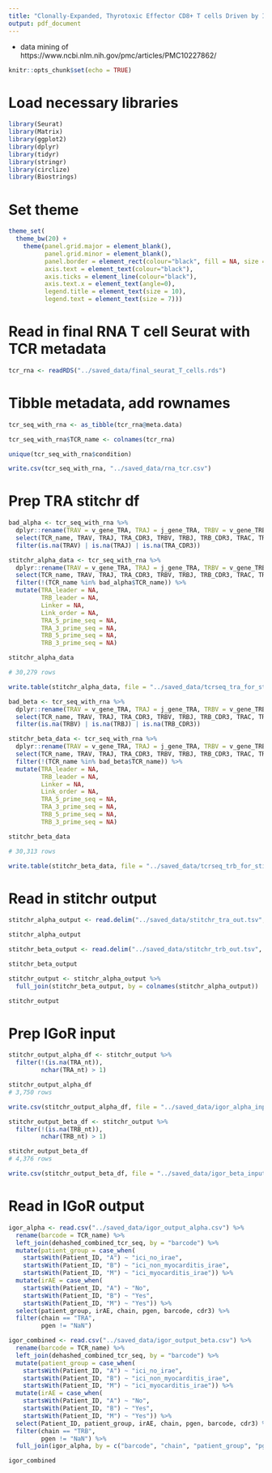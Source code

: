 ```yaml
---
title: "Clonally-Expanded, Thyrotoxic Effector CD8+ T cells Driven by IL-21 Contribute to Checkpoint Inhibitor Thyroiditis"
output: pdf_document
---
```


 - data mining of https://www.ncbi.nlm.nih.gov/pmc/articles/PMC10227862/
 
```r
knitr::opts_chunk$set(echo = TRUE)
```

# Load necessary libraries

```r

library(Seurat)
library(Matrix)
library(ggplot2)
library(dplyr)
library(tidyr)
library(stringr)
library(circlize)
library(Biostrings)

```

# Set theme

```r

theme_set(
  theme_bw(20) +
    theme(panel.grid.major = element_blank(),
          panel.grid.minor = element_blank(),
          panel.border = element_rect(colour="black", fill = NA, size = 1),
          axis.text = element_text(colour="black"),
          axis.ticks = element_line(colour="black"),
          axis.text.x = element_text(angle=0),
          legend.title = element_text(size = 10),
          legend.text = element_text(size = 7)))

```

# Read in final RNA T cell Seurat with TCR metadata

```r

tcr_rna <- readRDS("../saved_data/final_seurat_T_cells.rds")

```

# Tibble metadata, add rownames

```r

tcr_seq_with_rna <- as_tibble(tcr_rna@meta.data)

tcr_seq_with_rna$TCR_name <- colnames(tcr_rna)

unique(tcr_seq_with_rna$condition)

write.csv(tcr_seq_with_rna, "../saved_data/rna_tcr.csv")

```

# Prep TRA stitchr df

```r

bad_alpha <- tcr_seq_with_rna %>%
  dplyr::rename(TRAV = v_gene_TRA, TRAJ = j_gene_TRA, TRBV = v_gene_TRB, TRBJ = j_gene_TRB, TRAC = c_gene_TRA, TRBC = c_gene_TRB, TRA_CDR3 = cdr3_TRA, TRB_CDR3 = cdr3_TRB) %>%
  select(TCR_name, TRAV, TRAJ, TRA_CDR3, TRBV, TRBJ, TRB_CDR3, TRAC, TRBC) %>%
  filter(is.na(TRAV) | is.na(TRAJ) | is.na(TRA_CDR3))

stitchr_alpha_data <- tcr_seq_with_rna %>%
  dplyr::rename(TRAV = v_gene_TRA, TRAJ = j_gene_TRA, TRBV = v_gene_TRB, TRBJ = j_gene_TRB, TRAC = c_gene_TRA, TRBC = c_gene_TRB, TRA_CDR3 = cdr3_TRA, TRB_CDR3 = cdr3_TRB) %>%
  select(TCR_name, TRAV, TRAJ, TRA_CDR3, TRBV, TRBJ, TRB_CDR3, TRAC, TRBC) %>%
  filter(!(TCR_name %in% bad_alpha$TCR_name)) %>%
  mutate(TRA_leader	= NA,
         TRB_leader = NA,
         Linker = NA,
         Link_order = NA,
         TRA_5_prime_seq = NA,
         TRA_3_prime_seq = NA,
         TRB_5_prime_seq = NA,
         TRB_3_prime_seq = NA)

stitchr_alpha_data

# 30,279 rows

write.table(stitchr_alpha_data, file = "../saved_data/tcrseq_tra_for_stitchr.tsv", sep = "\t", quote = FALSE, row.names = FALSE, na = "")

bad_beta <- tcr_seq_with_rna %>%
  dplyr::rename(TRAV = v_gene_TRA, TRAJ = j_gene_TRA, TRBV = v_gene_TRB, TRBJ = j_gene_TRB, TRAC = c_gene_TRA, TRBC = c_gene_TRB, TRA_CDR3 = cdr3_TRA, TRB_CDR3 = cdr3_TRB) %>%
  select(TCR_name, TRAV, TRAJ, TRA_CDR3, TRBV, TRBJ, TRB_CDR3, TRAC, TRBC) %>%
  filter(is.na(TRBV) | is.na(TRBJ) | is.na(TRB_CDR3))

stitchr_beta_data <- tcr_seq_with_rna %>%
  dplyr::rename(TRAV = v_gene_TRA, TRAJ = j_gene_TRA, TRBV = v_gene_TRB, TRBJ = j_gene_TRB, TRAC = c_gene_TRA, TRBC = c_gene_TRB, TRA_CDR3 = cdr3_TRA, TRB_CDR3 = cdr3_TRB) %>%
  select(TCR_name, TRAV, TRAJ, TRA_CDR3, TRBV, TRBJ, TRB_CDR3, TRAC, TRBC) %>%
  filter(!(TCR_name %in% bad_beta$TCR_name)) %>%
  mutate(TRA_leader	= NA,
         TRB_leader = NA,
         Linker = NA,
         Link_order = NA,
         TRA_5_prime_seq = NA,
         TRA_3_prime_seq = NA,
         TRB_5_prime_seq = NA,
         TRB_3_prime_seq = NA)

stitchr_beta_data

# 30,313 rows

write.table(stitchr_beta_data, file = "../saved_data/tcrseq_trb_for_stitchr.tsv", sep = "\t", quote = FALSE, row.names = FALSE, na = "")

```

# Read in stitchr output

```r

stitchr_alpha_output <- read.delim("../saved_data/stitchr_tra_out.tsv", header = TRUE, sep = "\t")

stitchr_alpha_output

stitchr_beta_output <- read.delim("../saved_data/stitchr_trb_out.tsv", header = TRUE, sep = "\t")

stitchr_beta_output

stitchr_output <- stitchr_alpha_output %>%
  full_join(stitchr_beta_output, by = colnames(stitchr_alpha_output))

stitchr_output

```

# Prep IGoR input

```r

stitchr_output_alpha_df <- stitchr_output %>%
  filter(!(is.na(TRA_nt)),
         nchar(TRA_nt) > 1)

stitchr_output_alpha_df
# 3,750 rows

write.csv(stitchr_output_alpha_df, file = "../saved_data/igor_alpha_input.csv", row.names = FALSE)

stitchr_output_beta_df <- stitchr_output %>%
  filter(!(is.na(TRB_nt)),
         nchar(TRB_nt) > 1)

stitchr_output_beta_df
# 4,376 rows

write.csv(stitchr_output_beta_df, file = "../saved_data/igor_beta_input.csv", row.names = FALSE)

```

# Read in IGoR output

```r

igor_alpha <- read.csv("../saved_data/igor_output_alpha.csv") %>%
  rename(barcode = TCR_name) %>%
  left_join(dehashed_combined_tcr_seq, by = "barcode") %>%
  mutate(patient_group = case_when(
    startsWith(Patient_ID, "A") ~ "ici_no_irae",
    startsWith(Patient_ID, "B") ~ "ici_non_myocarditis_irae",
    startsWith(Patient_ID, "M") ~ "ici_myocarditis_irae")) %>%
  mutate(irAE = case_when(
    startsWith(Patient_ID, "A") ~ "No",
    startsWith(Patient_ID, "B") ~ "Yes",
    startsWith(Patient_ID, "M") ~ "Yes")) %>%
  select(patient_group, irAE, chain, pgen, barcode, cdr3) %>%
  filter(chain == "TRA",
         pgen != "NaN")

igor_combined <- read.csv("../saved_data/igor_output_beta.csv") %>%
  rename(barcode = TCR_name) %>%
  left_join(dehashed_combined_tcr_seq, by = "barcode") %>%
  mutate(patient_group = case_when(
    startsWith(Patient_ID, "A") ~ "ici_no_irae",
    startsWith(Patient_ID, "B") ~ "ici_non_myocarditis_irae",
    startsWith(Patient_ID, "M") ~ "ici_myocarditis_irae")) %>%
  mutate(irAE = case_when(
    startsWith(Patient_ID, "A") ~ "No",
    startsWith(Patient_ID, "B") ~ "Yes",
    startsWith(Patient_ID, "M") ~ "Yes")) %>%
  select(Patient_ID, patient_group, irAE, chain, pgen, barcode, cdr3) %>%
  filter(chain == "TRB",
         pgen != "NaN") %>%
  full_join(igor_alpha, by = c("barcode", "chain", "patient_group", "pgen", "cdr3", "irAE"))

igor_combined

```